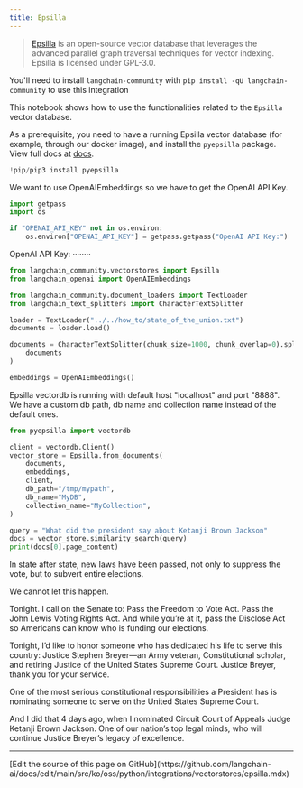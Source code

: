 ```yaml
---
title: Epsilla
---
```


>[Epsilla](https://www.epsilla.com) is an open-source vector database that leverages the advanced parallel graph traversal techniques for vector indexing. Epsilla is licensed under GPL-3.0.

You'll need to install `langchain-community` with `pip install -qU langchain-community` to use this integration

This notebook shows how to use the functionalities related to the `Epsilla` vector database.

As a prerequisite, you need to have a running Epsilla vector database (for example, through our docker image), and install the `pyepsilla` package. View full docs at [docs](https://epsilla-inc.gitbook.io/epsilladb/quick-start).

```python
!pip/pip3 install pyepsilla
```

We want to use OpenAIEmbeddings so we have to get the OpenAI API Key.

```python
import getpass
import os

if "OPENAI_API_KEY" not in os.environ:
    os.environ["OPENAI_API_KEY"] = getpass.getpass("OpenAI API Key:")
```

OpenAI API Key: ········

```python
from langchain_community.vectorstores import Epsilla
from langchain_openai import OpenAIEmbeddings
```

```python
from langchain_community.document_loaders import TextLoader
from langchain_text_splitters import CharacterTextSplitter

loader = TextLoader("../../how_to/state_of_the_union.txt")
documents = loader.load()

documents = CharacterTextSplitter(chunk_size=1000, chunk_overlap=0).split_documents(
    documents
)

embeddings = OpenAIEmbeddings()
```

Epsilla vectordb is running with default host "localhost" and port "8888". We have a custom db path, db name and collection name instead of the default ones.

```python
from pyepsilla import vectordb

client = vectordb.Client()
vector_store = Epsilla.from_documents(
    documents,
    embeddings,
    client,
    db_path="/tmp/mypath",
    db_name="MyDB",
    collection_name="MyCollection",
)
```

```python
query = "What did the president say about Ketanji Brown Jackson"
docs = vector_store.similarity_search(query)
print(docs[0].page_content)
```

In state after state, new laws have been passed, not only to suppress the vote, but to subvert entire elections.

We cannot let this happen.

Tonight. I call on the Senate to: Pass the Freedom to Vote Act. Pass the John Lewis Voting Rights Act. And while you’re at it, pass the Disclose Act so Americans can know who is funding our elections.

Tonight, I’d like to honor someone who has dedicated his life to serve this country: Justice Stephen Breyer—an Army veteran, Constitutional scholar, and retiring Justice of the United States Supreme Court. Justice Breyer, thank you for your service.

One of the most serious constitutional responsibilities a President has is nominating someone to serve on the United States Supreme Court.

And I did that 4 days ago, when I nominated Circuit Court of Appeals Judge Ketanji Brown Jackson. One of our nation’s top legal minds, who will continue Justice Breyer’s legacy of excellence.

---

<Callout icon="pen-to-square" iconType="regular">
  [Edit the source of this page on GitHub](https://github.com/langchain-ai/docs/edit/main/src/ko/oss/python/integrations/vectorstores/epsilla.mdx)
</Callout>
